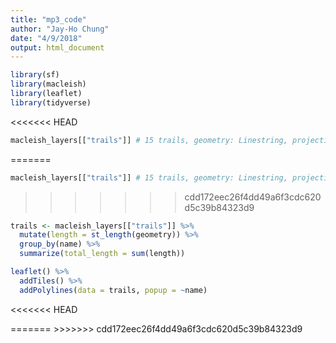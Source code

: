 ```yaml
---
title: "mp3_code"
author: "Jay-Ho Chung"
date: "4/9/2018"
output: html_document
---
```


```r
library(sf)
library(macleish)
library(leaflet)
library(tidyverse)
```

<<<<<<< HEAD
```r
macleish_layers[["trails"]] # 15 trails, geometry: Linestring, projection is longlat
```



=======
```r
macleish_layers[["trails"]] # 15 trails, geometry: Linestring, projection is longlat
```

>>>>>>> cdd172eec26f4dd49a6f3cdc620d5c39b84323d9
```r
trails <- macleish_layers[["trails"]] %>% 
  mutate(length = st_length(geometry)) %>% 
  group_by(name) %>% 
  summarize(total_length = sum(length))

leaflet() %>% 
  addTiles() %>% 
  addPolylines(data = trails, popup = ~name)
```
<<<<<<< HEAD

=======
>>>>>>> cdd172eec26f4dd49a6f3cdc620d5c39b84323d9

